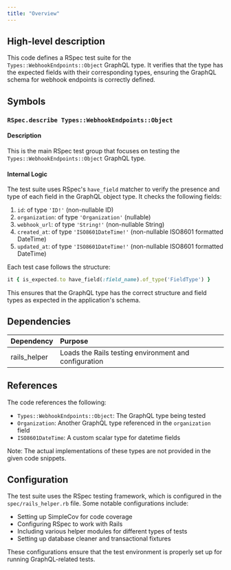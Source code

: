 ```yaml
---
title: "Overview"
---
```


## High-level description
This code defines a RSpec test suite for the `Types::WebhookEndpoints::Object` GraphQL type. It verifies that the type has the expected fields with their corresponding types, ensuring the GraphQL schema for webhook endpoints is correctly defined.

## Symbols

### `RSpec.describe Types::WebhookEndpoints::Object`
#### Description
This is the main RSpec test group that focuses on testing the `Types::WebhookEndpoints::Object` GraphQL type.

#### Internal Logic
The test suite uses RSpec's `have_field` matcher to verify the presence and type of each field in the GraphQL object type. It checks the following fields:

1. `id`: of type `'ID!'` (non-nullable ID)
2. `organization`: of type `'Organization'` (nullable)
3. `webhook_url`: of type `'String!'` (non-nullable String)
4. `created_at`: of type `'ISO8601DateTime!'` (non-nullable ISO8601 formatted DateTime)
5. `updated_at`: of type `'ISO8601DateTime!'` (non-nullable ISO8601 formatted DateTime)

Each test case follows the structure:
```ruby
it { is_expected.to have_field(:field_name).of_type('FieldType') }
```

This ensures that the GraphQL type has the correct structure and field types as expected in the application's schema.

## Dependencies
| Dependency | Purpose |
|:-----------|:--------|
| rails_helper | Loads the Rails testing environment and configuration |

## References
The code references the following:
- `Types::WebhookEndpoints::Object`: The GraphQL type being tested
- `Organization`: Another GraphQL type referenced in the `organization` field
- `ISO8601DateTime`: A custom scalar type for datetime fields

Note: The actual implementations of these types are not provided in the given code snippets.

## Configuration
The test suite uses the RSpec testing framework, which is configured in the `spec/rails_helper.rb` file. Some notable configurations include:

- Setting up SimpleCov for code coverage
- Configuring RSpec to work with Rails
- Including various helper modules for different types of tests
- Setting up database cleaner and transactional fixtures

These configurations ensure that the test environment is properly set up for running GraphQL-related tests.